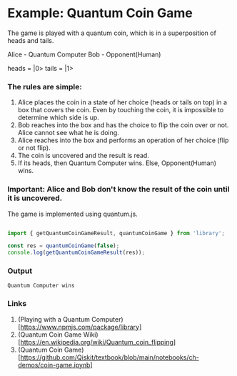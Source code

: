
# Example: Quantum Coin Game

The game is played with a quantum coin, which is in a superposition of heads and tails.

Alice - Quantum Computer
Bob - Opponent(Human)

heads = |0>
tails = |1>

### The rules are simple:

1. Alice places the coin in a state of her choice (heads or tails on top) in a box that
covers the coin. Even by touching the coin, it is impossible to determine which side
is up.
2. Bob reaches into the box and has the choice to flip the coin over or not. Alice cannot
see what he is doing.
3. Alice reaches into the box and performs an operation of her choice (flip or not flip).
4. The coin is uncovered and the result is read.
5. If its heads, then Quantum Computer wins. Else, Opponent(Human) wins.

### Important: Alice and Bob don't know the result of the coin until it is uncovered.


The game is implemented using quantum.js.

```typescript

import { getQuantumCoinGameResult, quantumCoinGame } from 'library';

const res = quantumCoinGame(false);
console.log(getQuantumCoinGameResult(res));

```

### Output

```
Quantum Computer wins
```

### Links

1. (Playing with a Quantum Computer)[https://www.npmjs.com/package/library]
2. (Quantum Coin Game Wiki)[https://en.wikipedia.org/wiki/Quantum_coin_flipping]
3. (Quantum Coin Game)[https://github.com/Qiskit/textbook/blob/main/notebooks/ch-demos/coin-game.ipynb]
